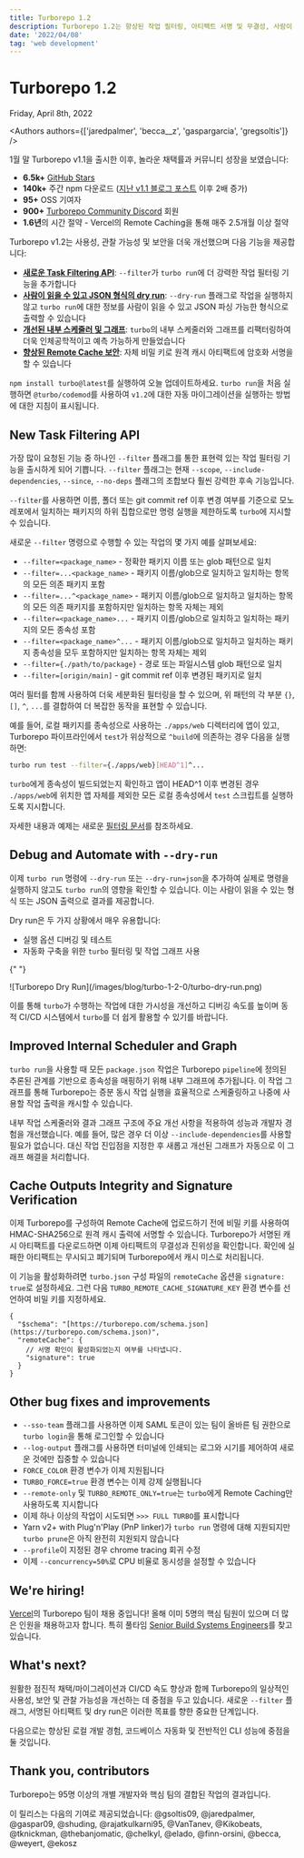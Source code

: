 ```yaml
---
title: Turborepo 1.2
description: Turborepo 1.2는 향상된 작업 필터링, 아티팩트 서명 및 무결성, 사람이 읽을 수 있고 JSON 형식의 dry run 등을 도입합니다!
date: '2022/04/08'
tag: 'web development'
---
```


<h1 className="text-center">Turborepo 1.2</h1>


<Date>Friday, April 8th, 2022</Date>

<Authors authors={['jaredpalmer', 'becca__z', 'gaspargarcia', 'gregsoltis']} />

1월 말 Turborepo v1.1을 출시한 이후, 놀라운 채택률과 커뮤니티 성장을 보였습니다:

- **6.5k+** [GitHub Stars](https://github.com/vercel/turbo)
- **140k+** 주간 npm 다운로드 ([지난 v1.1 블로그 포스트](/blog/turbo-1-1-0) 이후 2배 증가)
- **95+** OSS 기여자
- **900+** [Turborepo Community Discord](https://turborepo.com/discord) 회원
- **1.6년**의 시간 절약 - Vercel의 Remote Caching을 통해 매주 2.5개월 이상 절약

Turborepo v1.2는 사용성, 관찰 가능성 및 보안을 더욱 개선했으며 다음 기능을 제공합니다:

- [**새로운 Task Filtering API**](#new-task-filtering-api): `--filter`가 `turbo run`에 더 강력한 작업 필터링 기능을 추가합니다
- [**사람이 읽을 수 있고 JSON 형식의 dry run**](#debug-and-automate-with---dry-run): `--dry-run` 플래그로 작업을 실행하지 않고 `turbo run`에 대한 정보를 사람이 읽을 수 있고 JSON 파싱 가능한 형식으로 출력할 수 있습니다
- [**개선된 내부 스케줄러 및 그래프**](#improved-internal-scheduler-and-graph): `turbo`의 내부 스케줄러와 그래프를 리팩터링하여 더욱 인체공학적이고 예측 가능하게 만들었습니다
- [**향상된 Remote Cache 보안**](#cache-outputs-integrity-and-signature-verification): 자체 비밀 키로 원격 캐시 아티팩트에 암호화 서명을 할 수 있습니다

`npm install turbo@latest`를 실행하여 오늘 업데이트하세요. `turbo run`을 처음 실행하면 `@turbo/codemod`를 사용하여 `v1.2`에 대한 자동 마이그레이션을 실행하는 방법에 대한 지침이 표시됩니다.

## New Task Filtering API

가장 많이 요청된 기능 중 하나인 `--filter` 플래그를 통한 표현력 있는 작업 필터링 기능을 출시하게 되어 기쁩니다. `--filter` 플래그는 현재 `--scope`, `--include-dependencies`, `--since`, `--no-deps` 플래그의 조합보다 훨씬 강력한 후속 기능입니다.

`--filter`를 사용하면 이름, 폴더 또는 git commit ref 이후 변경 여부를 기준으로 모노레포에서 일치하는 패키지의 하위 집합으로만 명령 실행을 제한하도록 `turbo`에 지시할 수 있습니다.

새로운 `--filter` 명령으로 수행할 수 있는 작업의 몇 가지 예를 살펴보세요:

- `--filter=<package_name>` - 정확한 패키지 이름 또는 glob 패턴으로 일치
- `--filter=...<package_name>` - 패키지 이름/glob으로 일치하고 일치하는 항목의 모든 의존 패키지 포함
- `--filter=...^<package_name>` - 패키지 이름/glob으로 일치하고 일치하는 항목의 모든 의존 패키지를 포함하지만 일치하는 항목 자체는 제외
- `--filter=<package_name>...` - 패키지 이름/glob으로 일치하고 일치하는 패키지의 모든 종속성 포함
- `--filter=<package_name>^...` - 패키지 이름/glob으로 일치하고 일치하는 패키지 종속성을 모두 포함하지만 일치하는 항목 자체는 제외
- `--filter={./path/to/package}` - 경로 또는 파일시스템 glob 패턴으로 일치
- `--filter=[origin/main]` - git commit ref 이후 변경된 패키지로 일치

여러 필터를 함께 사용하여 더욱 세분화된 필터링을 할 수 있으며, 위 패턴의 각 부분 `{}`, `[]`, `^`, `...`를 결합하여 더 복잡한 동작을 표현할 수 있습니다.

예를 들어, 로컬 패키지를 종속성으로 사용하는 `./apps/web` 디렉터리에 앱이 있고, Turborepo 파이프라인에서 `test`가 위상적으로 `^build`에 의존하는 경우 다음을 실행하면:

```bash title="Terminal"
turbo run test --filter={./apps/web}[HEAD^1]^...
```

`turbo`에게 종속성이 빌드되었는지 확인하고 앱이 HEAD^1 이후 변경된 경우 `./apps/web`에 위치한 앱 자체를 제외한 모든 로컬 종속성에서 `test` 스크립트를 실행하도록 지시합니다.

자세한 내용과 예제는 새로운 [필터링 문서](/docs/crafting-your-repository/running-tasks#using-filters)를 참조하세요.

## Debug and Automate with `--dry-run`

이제 `turbo run` 명령에 `--dry-run` 또는 `--dry-run=json`을 추가하여 실제로 명령을 실행하지 않고도 `turbo run`의 영향을 확인할 수 있습니다. 이는 사람이 읽을 수 있는 형식 또는 JSON 출력으로 결과를 제공합니다.

Dry run은 두 가지 상황에서 매우 유용합니다:

- 실행 옵션 디버깅 및 테스트
- 자동화 구축을 위한 `turbo` 필터링 및 작업 그래프 사용

{" "}

<div className="overflow-hidden lg:rounded-xl">
  ![Turborepo Dry Run](/images/blog/turbo-1-2-0/turbo-dry-run.png)
</div>

이를 통해 `turbo`가 수행하는 작업에 대한 가시성을 개선하고 디버깅 속도를 높이며 동적 CI/CD 시스템에서 `turbo`를 더 쉽게 활용할 수 있기를 바랍니다.

## Improved Internal Scheduler and Graph

`turbo run`을 사용할 때 모든 `package.json` 작업은 Turborepo `pipeline`에 정의된 추론된 관계를 기반으로 종속성을 매핑하기 위해 내부 그래프에 추가됩니다. 이 작업 그래프를 통해 Turborepo는 증분 동시 작업 실행을 효율적으로 스케줄링하고 나중에 사용할 작업 출력을 캐시할 수 있습니다.

내부 작업 스케줄러와 결과 그래프 구조에 주요 개선 사항을 적용하여 성능과 개발자 경험을 개선했습니다. 예를 들어, 많은 경우 더 이상 `--include-dependencies`를 사용할 필요가 없습니다. 대신 작업 진입점을 지정한 후 새롭고 개선된 그래프가 자동으로 이 그래프 해결을 처리합니다.

## Cache Outputs Integrity and Signature Verification

이제 Turborepo를 구성하여 Remote Cache에 업로드하기 전에 비밀 키를 사용하여 HMAC-SHA256으로 원격 캐시 출력에 서명할 수 있습니다. Turborepo가 서명된 캐시 아티팩트를 다운로드하면 이제 아티팩트의 무결성과 진위성을 확인합니다. 확인에 실패한 아티팩트는 무시되고 폐기되며 Turborepo에서 캐시 미스로 처리됩니다.

이 기능을 활성화하려면 `turbo.json` 구성 파일의 `remoteCache` 옵션을 `signature: true`로 설정하세요. 그런 다음 `TURBO_REMOTE_CACHE_SIGNATURE_KEY` 환경 변수를 선언하여 비밀 키를 지정하세요.

```jsonc title="./turbo.json"
{
  "$schema": "[https://turborepo.com/schema.json](https://turborepo.com/schema.json)",
  "remoteCache": {
    // 서명 확인이 활성화되었는지 여부를 나타냅니다.
    "signature": true
  }
}
```

## Other bug fixes and improvements

- `--sso-team` 플래그를 사용하면 이제 SAML 토큰이 있는 팀이 올바른 팀 권한으로 `turbo login`을 통해 로그인할 수 있습니다
- `--log-output` 플래그를 사용하면 터미널에 인쇄되는 로그와 시기를 제어하여 새로운 것에만 집중할 수 있습니다
- `FORCE_COLOR` 환경 변수가 이제 지원됩니다
- `TURBO_FORCE=true` 환경 변수는 이제 강제 실행됩니다
- `--remote-only` 및 `TURBO_REMOTE_ONLY=true`는 `turbo`에게 Remote Caching만 사용하도록 지시합니다
- 이제 하나 이상의 작업이 시도되면 `>>> FULL TURBO`를 표시합니다
- Yarn v2+ with Plug'n'Play (PnP linker)가 `turbo run` 명령에 대해 지원되지만 `turbo prune`은 아직 완전히 지원되지 않습니다
- `--profile`이 지정된 경우 chrome tracing 회귀 수정
- 이제 `--concurrency=50%`로 CPU 비율로 동시성을 설정할 수 있습니다

## We're hiring!

[Vercel](https://vercel.com/)의 Turborepo 팀이 채용 중입니다! 올해 이미 5명의 핵심 팀원이 있으며 더 많은 인원을 채용하고자 합니다. 특히 풀타임 [Senior Build Systems Engineers](https://vercel.com/careers)를 찾고 있습니다.

## What's next?

원활한 점진적 채택/마이그레이션과 CI/CD 속도 향상과 함께 Turborepo의 일상적인 사용성, 보안 및 관찰 가능성을 개선하는 데 중점을 두고 있습니다. 새로운 `--filter` 플래그, 서명된 아티팩트 및 dry run은 이러한 목표를 향한 중요한 단계입니다.

다음으로는 향상된 로컬 개발 경험, 코드베이스 자동화 및 전반적인 CLI 성능에 중점을 둘 것입니다.

## Thank you, contributors

Turborepo는 95명 이상의 개별 개발자와 핵심 팀의 결합된 작업의 결과입니다.

이 릴리스는 다음의 기여로 제공되었습니다: @gsoltis09, @jaredpalmer, @gaspar09, @shuding, @rajatkulkarni95, @VanTanev, @Kikobeats, @tknickman, @thebanjomatic, @chelkyl, @elado, @finn-orsini, @becca, @weyert, @ekosz
